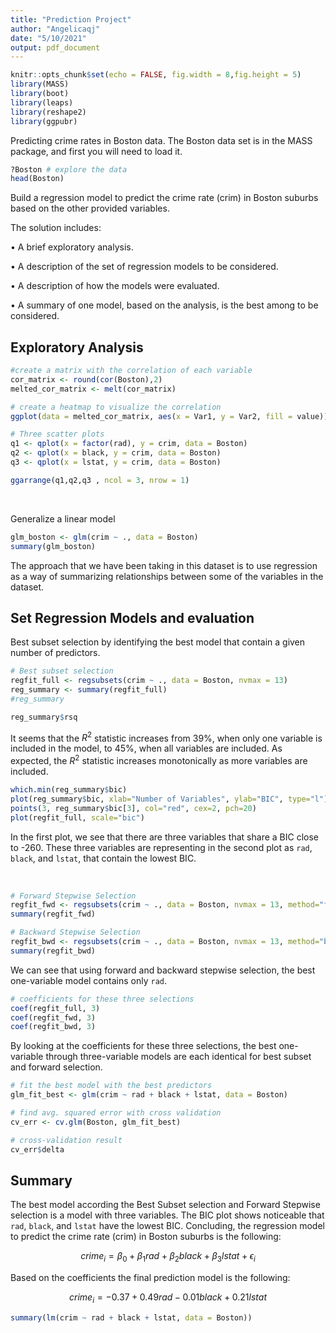 ```yaml
---
title: "Prediction Project"
author: "Angelicaqj"
date: "5/10/2021"
output: pdf_document
---
```


```r
knitr::opts_chunk$set(echo = FALSE, fig.width = 8,fig.height = 5)
library(MASS)
library(boot)
library(leaps)
library(reshape2)
library(ggpubr)
```


Predicting crime rates in Boston data. The Boston data set is in the MASS package, and first you will need to load it.

```r
?Boston # explore the data
head(Boston)
```

Build a regression model to predict the crime rate (crim) in Boston suburbs based on the other provided variables.

The solution includes:

• A brief exploratory analysis.


• A description of the set of regression models to be considered.


• A description of how the models were evaluated.


• A summary of one model, based on the analysis, is the best among to be considered.


## Exploratory Analysis


```r
#create a matrix with the correlation of each variable
cor_matrix <- round(cor(Boston),2)
melted_cor_matrix <- melt(cor_matrix)

# create a heatmap to visualize the correlation
ggplot(data = melted_cor_matrix, aes(x = Var1, y = Var2, fill = value)) + geom_tile()
```


```r
# Three scatter plots 
q1 <- qplot(x = factor(rad), y = crim, data = Boston)
q2 <- qplot(x = black, y = crim, data = Boston)
q3 <- qplot(x = lstat, y = crim, data = Boston)

ggarrange(q1,q2,q3 , ncol = 3, nrow = 1)
```


<p>&nbsp;</p>

Generalize a linear model 

```r
glm_boston <- glm(crim ~ ., data = Boston)
summary(glm_boston)
```

The approach that we have been taking in this dataset is to use regression as a way of summarizing relationships between some of the variables in the dataset.

## Set Regression Models and evaluation

Best subset selection by identifying the best model that contain a given number of predictors.

```r
# Best subset selection
regfit_full <- regsubsets(crim ~ ., data = Boston, nvmax = 13)
reg_summary <- summary(regfit_full)
#reg_summary

reg_summary$rsq
```

It seems that the $R^2$ statistic increases from 39%, when only one variable is included in the model, to 45%, when all variables are included. As expected, the $R^2$ statistic increases monotonically as more variables are included.


```r
which.min(reg_summary$bic)
plot(reg_summary$bic, xlab="Number of Variables", ylab="BIC", type="l")
points(3, reg_summary$bic[3], col="red", cex=2, pch=20)
plot(regfit_full, scale="bic")
```

In the first plot, we see that there are three variables that share a BIC close to -260. These three variables are representing in the second plot as `rad`, `black`, and `lstat`, that contain the lowest BIC.

<p>&nbsp;</p>

```r
# Forward Stepwise Selection
regfit_fwd <- regsubsets(crim ~ ., data = Boston, nvmax = 13, method="forward")
summary(regfit_fwd)

# Backward Stepwise Selection
regfit_bwd <- regsubsets(crim ~ ., data = Boston, nvmax = 13, method="backward")
summary(regfit_bwd)
```

We can see that using forward and backward stepwise selection, the best one-variable model contains only `rad`.


```r
# coefficients for these three selections
coef(regfit_full, 3)
coef(regfit_fwd, 3)
coef(regfit_bwd, 3)
```

By looking at the coefficients for these three selections, the best one-variable through three-variable models are each identical for best subset and forward selection.


```r
# fit the best model with the best predictors
glm_fit_best <- glm(crim ~ rad + black + lstat, data = Boston)

# find avg. squared error with cross validation
cv_err <- cv.glm(Boston, glm_fit_best)

# cross-validation result
cv_err$delta
```


## Summary

The best model according the Best Subset selection and Forward Stepwise selection is a model with three variables. The BIC plot shows noticeable that `rad`, `black`, and `lstat` have the lowest BIC. Concluding, the regression model to predict the crime rate (crim) in Boston suburbs is the following:

$$ {crime}_i = \beta_0 + \beta_1{rad} + \beta_2{black} + \beta_3{lstat} + \epsilon_i$$

Based on the coefficients the final prediction model is the following:

$$ {crime}_i = -0.37 + 0.49{rad} -0.01{black} + 0.21{lstat}$$
```r
summary(lm(crim ~ rad + black + lstat, data = Boston))
```

